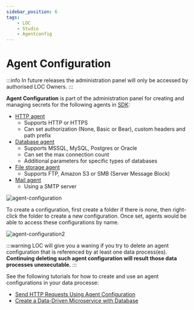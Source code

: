 ```yaml
---
sidebar_position: 6
tags:
    - LOC
    - Studio
    - Agentconfig
---
```


# Agent Configuration

:::info
In future releases the administration panel will only be accessed by authorised LOC Owners.
:::

**Agent Configuration** is part of the administration panel for creating and managing secrets for the following agents in [SDK](/legacy/0.10/category/sdk-reference):

-   [HTTP agent](/legacy/0.10/sdk-reference/http)
    -   Supports HTTP or HTTPS
    -   Can set authorization (None, Basic or Bear), custom headers and path prefix
-   [Database agent](/legacy/0.10/sdk-reference/database)
    -   Supports MSSQL, MySQL, Postgres or Oracle
    -   Can set the max connection count
    -   Additional parameters for specific types of databases
-   [File storage agent](/legacy/0.10/sdk-reference/filestorage)
    -   Supports FTP, Amazon S3 or SMB (Server Message Block)
-   [Mail agent](/legacy/0.10/sdk-reference/mail)
    -   Using a SMTP server

<div className="center-padded-sm">
    <img
        src={require("./img/agent-configuration.png").default}
        alt="agent-configuration"
    />
</div>

To create a configuration, first create a folder if there is none, then right-click the folder to create a new configuration. Once set, agents would be able to access these configurations by name.

<div className="center-padded-sm">
    <img
        src={require("./img/agent-configuration2.png").default}
        alt="agent-configuration2"
    />
</div>

:::warning
LOC will give you a waning if you try to delete an agent configuration that is referenced by at least one data process(es). **Continuing deleting such agent configuration will result those data processes unexecutable.**
:::

See the following tutorials for how to create and use an agent configurations in your data processe:

-   [Send HTTP Requests Using Agent Configuration](/legacy/0.10/tutorials/http-agent-configuration)
-   [Create a Data-Driven Microservice with Database](/legacy/0.10/tutorials/db-microservice)
